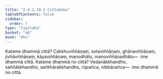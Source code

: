 ```yaml
---
title: "2.4.2.10.2 Cittaduka"
tableOfContents: false
sidebar:
  order: 7
type: "tipitaka"
basket: "ab"
book: "dhs"
---
```



<DynamicBreadcrumb />

<Division number="1527" book="dhs" bookNo="29" page="287">

<Paragraph number="2238" book="dhs">
Katame dhammā cittā? Cakkhuviññāṇaṃ, sotaviññāṇaṃ, ghānaviññāṇaṃ, jivhāviññāṇaṃ, kāyaviññāṇaṃ, manodhātu, manoviññāṇadhātu—  ime dhammā cittā.
</Paragraph>

</Division>
<Division number="1528" book="dhs" bookNo="29" page="287">

<Paragraph number="2239" book="dhs">
Katame dhammā no cittā? Vedanākkhandho, saññākkhandho, saṅkhārakkhandho, rūpañca, nibbānañca—  ime dhammā no cittā.
</Paragraph>
</Division>